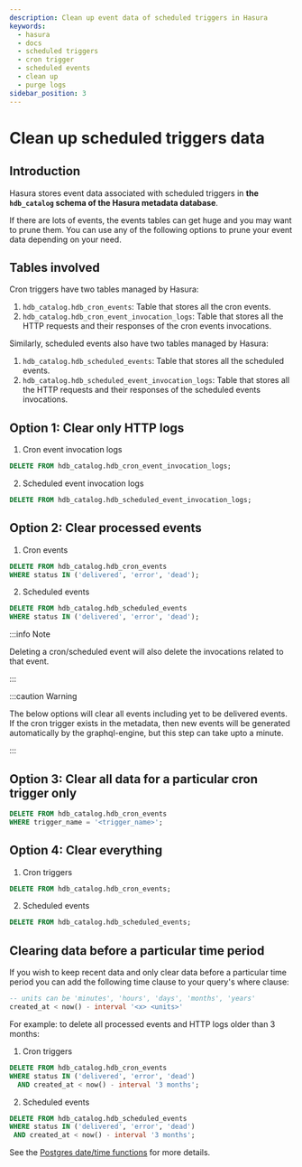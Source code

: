 ```yaml
---
description: Clean up event data of scheduled triggers in Hasura
keywords:
  - hasura
  - docs
  - scheduled triggers
  - cron trigger
  - scheduled events
  - clean up
  - purge logs
sidebar_position: 3
---
```


# Clean up scheduled triggers data

## Introduction

Hasura stores event data associated with scheduled triggers in **the `hdb_catalog` schema of the Hasura metadata database**.

If there are lots of events, the events tables can get huge and you may want to prune them. You can use any of the following options to prune your event data depending on your need.

## Tables involved

Cron triggers have two tables managed by Hasura:

1. `hdb_catalog.hdb_cron_events`: Table that stores all the cron events.
2. `hdb_catalog.hdb_cron_event_invocation_logs`: Table that stores all the HTTP requests and their responses of the cron events invocations.

Similarly, scheduled events also have two tables managed by Hasura:

1. `hdb_catalog.hdb_scheduled_events`: Table that stores all the scheduled events.
2. `hdb_catalog.hdb_scheduled_event_invocation_logs`: Table that stores all the HTTP requests and their responses of the scheduled events invocations.

## Option 1: Clear only HTTP logs

1. Cron event invocation logs

```SQL
DELETE FROM hdb_catalog.hdb_cron_event_invocation_logs;
```

2. Scheduled event invocation logs

```SQL
DELETE FROM hdb_catalog.hdb_scheduled_event_invocation_logs;
```

## Option 2: Clear processed events

1. Cron events

```SQL
DELETE FROM hdb_catalog.hdb_cron_events
WHERE status IN ('delivered', 'error', 'dead');
```

2. Scheduled events

```SQL
DELETE FROM hdb_catalog.hdb_scheduled_events
WHERE status IN ('delivered', 'error', 'dead');
```

:::info Note

Deleting a cron/scheduled event will also delete the invocations related
to that event.

:::

:::caution Warning

The below options will clear all events including yet to be delivered
events. If the cron trigger exists in the metadata, then new events will
be generated automatically by the graphql-engine, but this step can take
upto a minute.

:::

## Option 3: Clear all data for a particular cron trigger only

```SQL
DELETE FROM hdb_catalog.hdb_cron_events
WHERE trigger_name = '<trigger_name>';
```

## Option 4: Clear everything

1. Cron triggers

```SQL
DELETE FROM hdb_catalog.hdb_cron_events;
```

2. Scheduled events

```SQL
DELETE FROM hdb_catalog.hdb_scheduled_events;
```

## Clearing data before a particular time period

If you wish to keep recent data and only clear data before a particular time period you can add the following time clause to your query's where clause:

```SQL
-- units can be 'minutes', 'hours', 'days', 'months', 'years'
created_at < now() - interval '<x> <units>'
```

For example: to delete all processed events and HTTP logs older than 3 months:

1. Cron triggers

```SQL
DELETE FROM hdb_catalog.hdb_cron_events
WHERE status IN ('delivered', 'error', 'dead')
  AND created_at < now() - interval '3 months';
```

2. Scheduled events

```SQL
DELETE FROM hdb_catalog.hdb_scheduled_events
WHERE status IN ('delivered', 'error', 'dead')
 AND created_at < now() - interval '3 months';
```

See the [Postgres date/time functions](https://www.postgresql.org/docs/current/functions-datetime.html) for more details.
